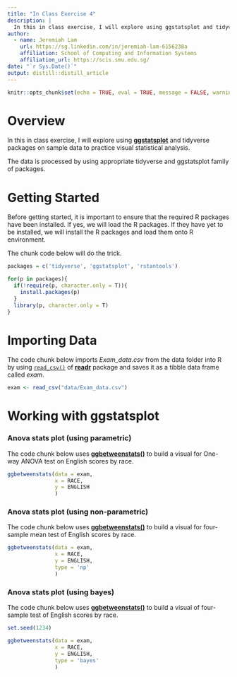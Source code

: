 ```yaml
---
title: "In Class Exercise 4"
description: |
  In this in class exercise, I will explore using ggstatsplot and tidyverse packages on sample data to practice visual statistical analysis.
author:
  - name: Jeremiah Lam 
    url: https://sg.linkedin.com/in/jeremiah-lam-6156238a
    affiliation: School of Computing and Information Systems
    affiliation_url: https://scis.smu.edu.sg/
date: "`r Sys.Date()`"
output: distill::distill_article
---
```


```r
knitr::opts_chunk$set(echo = TRUE, eval = TRUE, message = FALSE, warning = FALSE, fig.retina = 3, fig.height = 6)
```

# Overview

In this in class exercise, I will explore using [**ggstatsplot**](https://www.rdocumentation.org/packages/ggstatsplot/versions/0.1.4) and tidyverse packages on sample data to practice visual statistical analysis.

The data is processed by using appropriate tidyverse and ggstatsplot family of packages.

# Getting Started

Before getting started, it is important to ensure that the required R packages have been installed. If yes, we will load the R packages. If they have yet to be installed, we will install the R packages and load them onto R environment. 

The chunk code below will do the trick.

```r
packages = c('tidyverse', 'ggstatsplot', 'rstantools')

for(p in packages){
  if(!require(p, character.only = T)){
    install.packages(p)
  }
  library(p, character.only = T)
}
```

# Importing Data

The code chunk below imports *Exam_data.csv* from the data folder into R by using [`read_csv()`](https://readr.tidyverse.org/reference/read_delim.html) of [**readr**](https://readr.tidyverse.org/reference/index.html) package and saves it as a tibble data frame called *exam*.

```r
exam <- read_csv("data/Exam_data.csv")
```

# Working with ggstatsplot

### Anova stats plot (using parametric)

The code chunk below uses [**ggbetweenstats()**](https://indrajeetpatil.github.io/ggstatsplot/articles/web_only/ggbetweenstats.html) to build a visual for One-way ANOVA test on English scores by race.

```r
ggbetweenstats(data = exam, 
               x = RACE,
               y = ENGLISH
               )
```

### Anova stats plot (using non-parametric)

The code chunk below uses  [**ggbetweenstats()**](https://indrajeetpatil.github.io/ggstatsplot/articles/web_only/ggbetweenstats.html) to build a visual for four-sample mean test of English scores by race.

```r
ggbetweenstats(data = exam, 
               x = RACE,
               y = ENGLISH,
               type = 'np'
               )
```

### Anova stats plot (using bayes)

The code chunk below uses  [**ggbetweenstats()**](https://indrajeetpatil.github.io/ggstatsplot/articles/web_only/ggbetweenstats.html) to build a visual of four-sample test of English scores by race.

```r
set.seed(1234)

ggbetweenstats(data = exam, 
               x = RACE,
               y = ENGLISH,
               type = 'bayes'
               )
```




